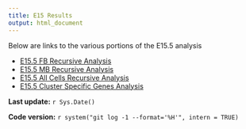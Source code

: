 ```yaml
---
title: E15 Results
output: html_document
---
```


Below are links to the various portions of the E15.5 analysis

* [E15.5 FB Recursive Analysis](E15_Fb.recursive_analysis.html)
* [E15.5 MB Recursive Analysis](E15_Mb.recursive_analysis.html)
* [E15.5 All Cells Recursive Analysis](E15_all.recursive_analysis.html)
* [E15.5 Cluster Specific Genes Analysis](e15.cluster.specific.genes.html)

**Last update:** `r Sys.Date()`

**Code version:** `r system("git log -1 --format='%H'", intern = TRUE)`
